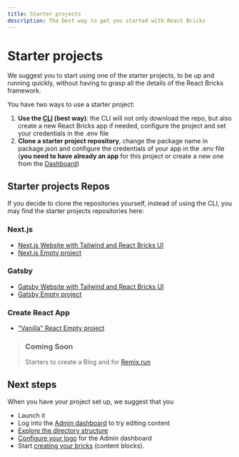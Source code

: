 ```yaml
---
title: Starter projects
description: The best way to get you started with React Bricks
---
```


# Starter projects

We suggest you to start using one of the starter projects, to be up and running quickly, without having to grasp all the details of the React Bricks framework.

You have two ways to use a starter project:

1. **Use the [CLI](cli) (best way)**: the CLI will not only download the repo, but also create a new React Bricks app if needed, configure the project and set your credentials in the .env file
2. **Clone a starter project repository**, change the package name in package.json and configure the credentials of your app in the .env file (**you need to have already an app** for this project or create a new one from the [Dashboard](https://dashboard.reactbricks.com))

## Starter projects Repos

If you decide to clone the repositories yourself, instead of using the CLI, you may find the starter projects repositories here:

### Next.js
- [Next.js Website with Tailwind and React Bricks UI](https://bla.bla)
- [Next.js Empty project](https://bla.bla)

### Gatsby
- [Gatsby Website with Tailwind and React Bricks UI](https://bla.bla)
- [Gatsby Empty project](https://bla.bla)

### Create React App
- ["Vanilla" React Empty project](https://bla.bla)

> ### Coming Soon
> Starters to create a Blog and for [Remix.run](https://remix.run)

## Next steps

When you have your project set up, we suggest that you

- Launch it
- Log into the [Admin dashboard](react-bricks-dashboard) to try editing content
- [Explore the directory structure](cli#explore-the-directory-structure)
- [Configure your logo](/docs/configuration/configuration) for the Admin dashboard
- Start [creating your bricks](/docs/bricks/what-is-a-brick) (content blocks).
